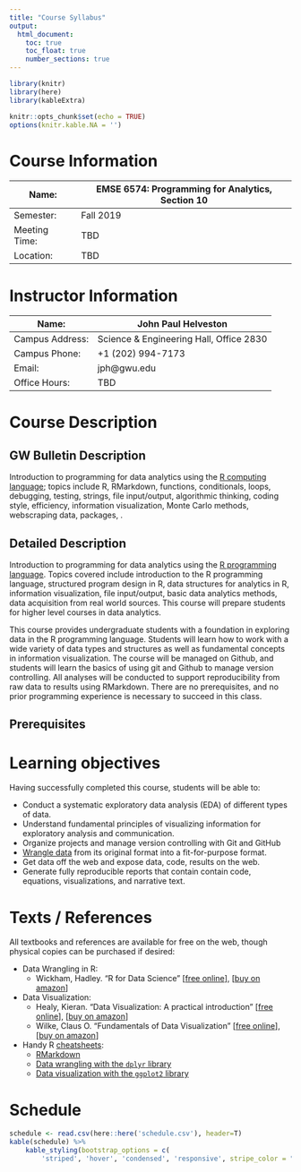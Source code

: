 ```yaml
---
title: "Course Syllabus"
output:
  html_document:
    toc: true
    toc_float: true
    number_sections: true
---
```


```r
library(knitr)
library(here)
library(kableExtra)

knitr::opts_chunk$set(echo = TRUE)
options(knitr.kable.NA = '')
```

# Course Information

| Name:         | EMSE 6574: Programming for Analytics, Section 10 |
|---------------|--------------------------------------------------|
| Semester:     | Fall 2019                                        |
| Meeting Time: | TBD                                              |
| Location:     | TBD                                              |

# Instructor Information

| Name:           | John Paul Helveston                     |
|-----------------|-----------------------------------------|
| Campus Address: | Science & Engineering Hall, Office 2830 |
| Campus Phone:   | +1 (202) 994-7173                       |
| Email:          | jph@gwu.edu                             |
| Office Hours:   | TBD                                     |

# Course Description

## GW Bulletin Description

Introduction to programming for data analytics using the [R computing language](https://www.r-project.org/); topics include R, RMarkdown, functions, conditionals, loops, debugging, testing, strings, file input/output, algorithmic thinking, coding style, efficiency, information visualization, Monte Carlo methods, webscraping data, packages, .

## Detailed Description

Introduction to programming for data analytics using the [R programming language](https://www.r-project.org/). Topics covered include introduction to the R programming language, structured program design in R, data structures for analytics in R, information visualization, file input/output, basic data analytics methods, data acquisition from real world sources. This course will prepare students for higher level courses in data analytics.

This course provides undergraduate students with a foundation in exploring data in the R programming language. Students will learn how to work with a wide variety of data types and structures as well as fundamental concepts in information visualization. The course will be managed on Github, and students will learn the basics of using git and Github to manage version controlling. All analyses will be conducted to support reproducibility from raw data to results using RMarkdown. There are no prerequisites, and no prior programming experience is necessary to succeed in this class.

## Prerequisites 

# Learning objectives

Having successfully completed this course, students will be able to:

- Conduct a systematic exploratory data analysis (EDA) of different types of data.
- Understand fundamental principles of visualizing information for exploratory analysis and communication.
- Organize projects and manage version controlling with Git and GitHub
- [Wrangle data](https://r4ds.had.co.nz/wrangle-intro.html) from its original format into a fit-for-purpose format.
- Get data off the web and expose data, code, results on the web.
- Generate fully reproducible reports that contain contain code, equations, visualizations, and narrative text.

# Texts / References

All textbooks and references are available for free on the web, though physical copies can be purchased if desired:

- Data Wrangling in R:
    - Wickham, Hadley. "R for Data Science"
    [[free online](https://r4ds.had.co.nz/)],
    [[buy on amazon](https://www.amazon.com/Data-Science-Transform-Visualize-Model/dp/1491910399)]
- Data Visualization:
    - Healy, Kieran. "Data Visualization: A practical introduction"
    [[free online](http://socviz.co/)],
    [[buy on amazon](https://www.amazon.com/Data-Visualization-Introduction-Kieran-Healy/dp/0691181624)]
    - Wilke, Claus O. "Fundamentals of Data Visualization"
    [[free online](https://serialmentor.com/dataviz/)],
    [[buy on amazon](https://www.amazon.com/Fundamentals-Data-Visualization-Informative-Compelling/dp/1492031089)]
- Handy R [cheatsheets](https://www.rstudio.com/resources/cheatsheets/):
    - [RMarkdown](https://github.com/rstudio/cheatsheets/raw/master/rmarkdown-2.0.pdf)
    - [Data wrangling with the `dplyr` library](https://github.com/rstudio/cheatsheets/raw/master/data-transformation.pdf)
    - [Data visualization with the `ggplot2` library](https://github.com/rstudio/cheatsheets/raw/master/data-visualization-2.1.pdf)

# Schedule

```r
schedule <- read.csv(here::here('schedule.csv'), header=T)
kable(schedule) %>%
    kable_styling(bootstrap_options = c(
        'striped', 'hover', 'condensed', 'responsive', stripe_color = "#eeeeee"))
```